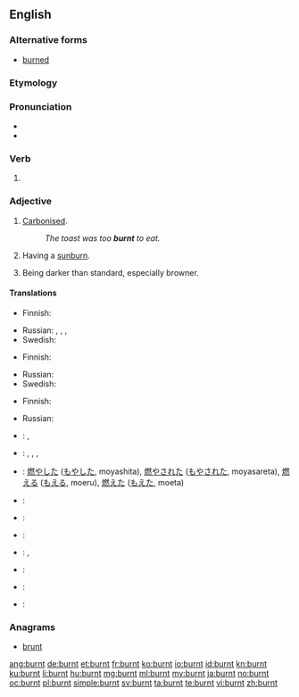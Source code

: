 ==English==

===Alternative forms===
* [[burned]]

===Etymology===
{{suffix|burn|t}}

===Pronunciation===
* {{IPA|/ˈbɜrnt/}}
* {{audio|en-us-burnt.ogg|Audio (US)}}

===Verb===
{{en-verb form}}

# {{en-past of|burn}}


===Adjective===
{{en-adj}}

# {{context|of food|lang=en}} [[carbonize|Carbonised]].
#: ''The toast was too '''burnt''' to eat.''
# {{context|of a person|lang=en}} Having a [[sunburn]].
# {{context|of a colour|lang=en}} Being darker than standard, especially browner.

====Translations====
{{trans-top|carbonized}}
* Finnish: {{t|fi|palanut}}
{{trans-mid}}
* Russian: {{t|ru|горелый|tr=gorélyj|sc=Cyrl}}, {{t|ru|жжёный|tr=žžónyj|sc=Cyrl}}, {{t|ru|сгоревший|tr=sgorévšij|sc=Cyrl}}, {{t|ru|выжженный|tr=výžžennyj|sc=Cyrl}} {{qualifier|scorched}}
* Swedish: {{t|sv|bränd}}
{{trans-bottom}}
{{trans-top|sun-burned}}
* Finnish: {{t|fi|palanut}}
{{trans-mid}}
* Russian: {{t|ru|загорелый|tr=zagorélyj|sc=Cyrl}}
* Swedish: {{t|sv|solbränd|c}}
{{trans-bottom}}
{{trans-top|browner than standard}}
* Finnish: {{t|fi|poltettu}}
{{trans-mid}}
* Russian: {{t|ru|подгоревший|tr=podgorévšij|sc=Cyrl}}
{{trans-bottom}}
{{checktrans-top}}
<!--We don't have translations of inflected forms. Does the word fit the adjective senses?-->
* {{ttbc|nl}}: {{t+|nl|verbrandde}}, {{t+|nl|verbrand}}
* {{ttbc|id}}: {{t+|id|bakar|alt=membakar}}, {{t+|id|bakar|alt=membakar}}, {{t+|id|bakar|alt=dibakar}}, {{t+|id|bakar|alt=terbakar}}
* {{ttbc|ja}}: [[燃やした]] ([[もやした]], moyashita), [[燃やされた]] ([[もやされた]], moyasareta),  [[燃える]] ([[もえる]], moeru),  [[燃えた]] ([[もえた]], moeta)
* {{ttbc|rup}}: {{t-|rup|arsu}}
* {{ttbc|fr}}: {{t+|fr|brûlé}}
{{trans-mid}}
* {{ttbc|it}}: {{t-|it|arso}}
* {{ttbc|la}}: {{t-|la|arsus|alt=ārsus}}, {{t-|la|aestuatus|alt=aestuātus}}
* {{ttbc|pt}}: {{t+|pt|queimado}}
* {{ttbc|ro}}: {{t-|ro|ars}}
* {{ttbc|es}}: {{t+|es|quemado}}
{{trans-bottom}}

===Anagrams===
* [[brunt#English|brunt]]

[[ang:burnt]]
[[de:burnt]]
[[et:burnt]]
[[fr:burnt]]
[[ko:burnt]]
[[io:burnt]]
[[id:burnt]]
[[kn:burnt]]
[[ku:burnt]]
[[li:burnt]]
[[hu:burnt]]
[[mg:burnt]]
[[ml:burnt]]
[[my:burnt]]
[[ja:burnt]]
[[no:burnt]]
[[oc:burnt]]
[[pl:burnt]]
[[simple:burnt]]
[[sv:burnt]]
[[ta:burnt]]
[[te:burnt]]
[[vi:burnt]]
[[zh:burnt]]